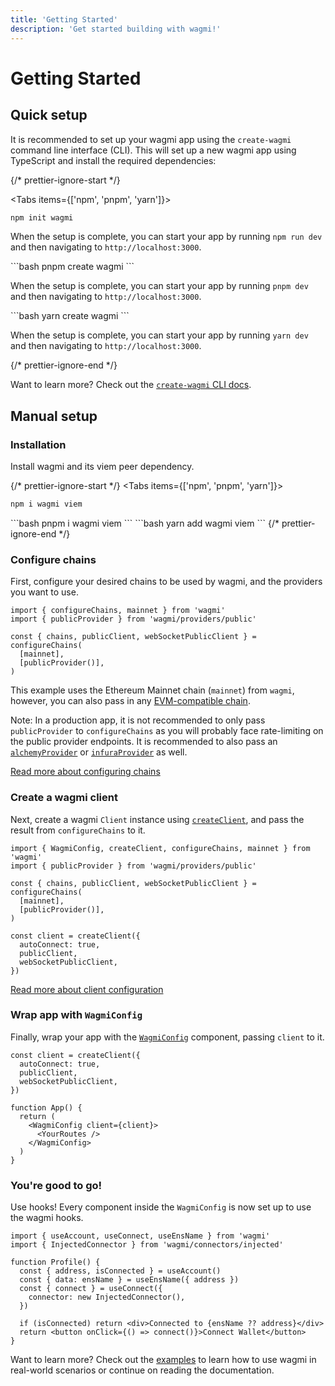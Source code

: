 ```yaml
---
title: 'Getting Started'
description: 'Get started building with wagmi!'
---
```



# Getting Started

## Quick setup

It is recommended to set up your wagmi app using the `create-wagmi` command line interface (CLI). This will set up a new wagmi app using TypeScript and install the required dependencies:

{/* prettier-ignore-start */}

<Tabs items={['npm', 'pnpm', 'yarn']}>
  <Tab>
```bash
npm init wagmi
```

When the setup is complete, you can start your app by running `npm run dev` and then navigating to `http://localhost:3000`.

  </Tab>
  <Tab>
```bash
pnpm create wagmi
```

When the setup is complete, you can start your app by running `pnpm dev` and then navigating to `http://localhost:3000`.

  </Tab>
  <Tab>
```bash
yarn create wagmi
```

When the setup is complete, you can start your app by running `yarn dev` and then navigating to `http://localhost:3000`.

  </Tab>
</Tabs>
{/* prettier-ignore-end */}

Want to learn more? Check out the [`create-wagmi` CLI docs](/cli/create-wagmi).

## Manual setup

### Installation

Install wagmi and its viem peer dependency.

{/* prettier-ignore-start */}
<Tabs items={['npm', 'pnpm', 'yarn']}>
  <Tab>
```bash
npm i wagmi viem
```
  </Tab>
  <Tab>
```bash
pnpm i wagmi viem
```
  </Tab>
  <Tab>
```bash
yarn add wagmi viem
```
  </Tab>
</Tabs>
{/* prettier-ignore-end */}

### Configure chains

First, configure your desired chains to be used by wagmi, and the providers you want to use.

```tsx
import { configureChains, mainnet } from 'wagmi'
import { publicProvider } from 'wagmi/providers/public'

const { chains, publicClient, webSocketPublicClient } = configureChains(
  [mainnet],
  [publicProvider()],
)
```

This example uses the Ethereum Mainnet chain (`mainnet`) from `wagmi`, however, you can also pass in any [EVM-compatible chain](/react/chains).

Note: In a production app, it is not recommended to only pass `publicProvider` to `configureChains` as you will probably face rate-limiting on the public provider endpoints. It is recommended to also pass an [`alchemyProvider`](/react/providers/alchemy) or [`infuraProvider`](/react/providers/infura) as well.

[Read more about configuring chains](/react/providers/configuring-chains)

### Create a wagmi client

Next, create a wagmi `Client` instance using [`createClient`](/react/client), and pass the result from `configureChains` to it.

```tsx {9-13}
import { WagmiConfig, createClient, configureChains, mainnet } from 'wagmi'
import { publicProvider } from 'wagmi/providers/public'

const { chains, publicClient, webSocketPublicClient } = configureChains(
  [mainnet],
  [publicProvider()],
)

const client = createClient({
  autoConnect: true,
  publicClient,
  webSocketPublicClient,
})
```

[Read more about client configuration](/react/client)

### Wrap app with `WagmiConfig`

Finally, wrap your app with the [`WagmiConfig`](/react/WagmiConfig) component, passing `client` to it.

```tsx {9-11}
const client = createClient({
  autoConnect: true,
  publicClient,
  webSocketPublicClient,
})

function App() {
  return (
    <WagmiConfig client={client}>
      <YourRoutes />
    </WagmiConfig>
  )
}
```

### You're good to go!

Use hooks! Every component inside the `WagmiConfig` is now set up to use the wagmi hooks.

```tsx {5,6,7-9}
import { useAccount, useConnect, useEnsName } from 'wagmi'
import { InjectedConnector } from 'wagmi/connectors/injected'

function Profile() {
  const { address, isConnected } = useAccount()
  const { data: ensName } = useEnsName({ address })
  const { connect } = useConnect({
    connector: new InjectedConnector(),
  })

  if (isConnected) return <div>Connected to {ensName ?? address}</div>
  return <button onClick={() => connect()}>Connect Wallet</button>
}
```

Want to learn more? Check out the [examples](/examples/connect-wallet) to learn how to use wagmi in real-world scenarios or continue on reading the documentation.
